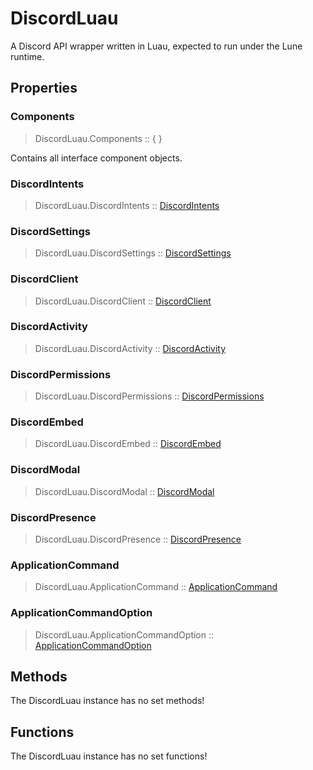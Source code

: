 [//]: # (This file was automatically compiled through the Generator luau code under this repository)
[//]: # (if you want to edit the documentation of discord-luau, please write changes)
[//]: # (to the discord-luau repository itself, we extract the comments from discord-luau and translate)
[//]: # (them into markdown files that Nextra can interpret!)

[//]: # (----- NEXTRA COMPONENTS IMPORT ----- )


[//]: # (----- DOCUMENT HEADER ----- )

# DiscordLuau

A Discord API wrapper written in Luau, expected to run under the Lune runtime.

[//]: # (----- DOCUMENT PROPERTIES ----- )

## Properties

### Components

> DiscordLuau.Components :: \{ }

Contains all interface component objects.
### DiscordIntents

> DiscordLuau.DiscordIntents :: [DiscordIntents](/Classes/DiscordIntents)
### DiscordSettings

> DiscordLuau.DiscordSettings :: [DiscordSettings](/Classes/DiscordSettings)
### DiscordClient

> DiscordLuau.DiscordClient :: [DiscordClient](/Classes/DiscordClient)
### DiscordActivity

> DiscordLuau.DiscordActivity :: [DiscordActivity](/Classes/DiscordActivity)
### DiscordPermissions

> DiscordLuau.DiscordPermissions :: [DiscordPermissions](/Classes/DiscordPermissions)
### DiscordEmbed

> DiscordLuau.DiscordEmbed :: [DiscordEmbed](/Classes/DiscordEmbed)
### DiscordModal

> DiscordLuau.DiscordModal :: [DiscordModal](/Classes/DiscordModal)
### DiscordPresence

> DiscordLuau.DiscordPresence :: [DiscordPresence](/Classes/DiscordPresence)
### ApplicationCommand

> DiscordLuau.ApplicationCommand :: [ApplicationCommand](/Classes/ApplicationCommand)
### ApplicationCommandOption

> DiscordLuau.ApplicationCommandOption :: [ApplicationCommandOption](/Classes/ApplicationCommandOption)

[//]: # (----- DOCUMENT METHODS ----- )

## Methods

The DiscordLuau instance has no set methods!

[//]: # (----- DOCUMENT FUNCTIONS ----- )

## Functions

The DiscordLuau instance has no set functions!


